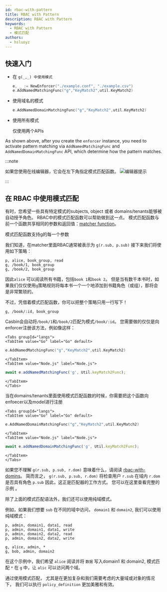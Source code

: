 ```yaml
---
id: rbac-with-pattern
title: RBAC with Pattern
description: RBAC with Pattern
keywords:
  - RBAC with Pattern
  - 模式匹配
authors:
  - hsluoyz
---
```




## 快速入门

- 在 `g(_,_) 中使用模式`

  ```go
  e, _ := NewEnforcer("./example.conf", "./example.csv")
  e.AddNamedMatchingFunc("g","KeyMatch2",util.KeyMatch2)
  ```

- 使用域名的模式

  ```go
  e.AddNamedDomainMatchingFunc("g","KeyMatch2",util.KeyMatch2)
  ```
- 使用所有模式

  仅使用两个APIs

As shown above, after you create the `enforcer` instance, you need to activate pattern matching via `AddNamedMatchingFunc` and `AddNamedDomainMatchingFunc` API,  which determine how the pattern matches.

:::note

如果您使用在线编辑器，它会在左下角指定模式匹配函数。 ![编辑器提示](/img/editor-tips.png)

:::

## 在 RBAC 中使用模式匹配

有时，您希望一些具有特定模式的subjects, object 或者 domains/tenants能够被自动授予角色。 RBAC中的模式匹配函数可以帮助做到这一点。 模式匹配函数与前一个函数共享相同的参数和返回值：[matcher function](/docs/syntax-for-models#functions-in-matchers)。

模式匹配函数支持g的每一个参数

我们知道，在matcher里面RBAC通常被表示为 `g(r.sub, p.sub)` 接下来我们将使用如下策略：

```
p, alice, book_group, read
g, /book/1, book_group
g, /book/2, book_group
```

因此`alice` 可以阅读所有书籍，包括`book 1`和`book 2`。 但是当有数千本书时，如果我们仅仅使用`g`策略规则将每本书一个一个地添加到书籍角色（或组），那将会是非常繁琐的。

不过，凭借着模式匹配函数，你可以把整个策略只用一行写下！

```
g, /book/:id, book_group
```

Casbin会自动将`/book/1`和`/book/2`匹配为模式`/book/:id`。 您需要做的仅仅是向enforcer注册该方法，例如像这样：

```mdx-code-block
<Tabs groupId="langs">
<TabItem value="Go" label="Go" default>
```

```go
e.AddNamedMatchingFunc("g","KeyMatch2",util.KeyMatch2)
```

```mdx-code-block
</TabItem>
<TabItem value="Node.js" label="Node.js">
```

```typescript
await e.addNamedMatchingFunc('g', Util.keyMatch2Func);
```

```mdx-code-block
</TabItem>
</Tabs>
```

当在domains/tenants里面使用模式匹配函数的时候，你需要把这个函数向enfoecer以及model进行注册

```mdx-code-block
<Tabs groupId="langs">
<TabItem value="Go" label="Go" default>
```

```go
e.AddNamedDomainMatchingFunc("g","KeyMatch2",util.KeyMatch2)
```

```mdx-code-block
</TabItem>
<TabItem value="Node.js" label="Node.js">
```

```typescript
await e.addNamedDomainMatchingFunc('g', Util.keyMatch2Func);
```

```mdx-code-block
</TabItem>
</Tabs>
```

如果您不理解 `g(r.sub, p.sub, r.dom)` 意味着什么，请阅读 [rbac-with-domins](/docs/rbac-with-domains)。 简而言之， `g(r.sub, p.sub, r.dom)` 将检查用户 `r.sub` 在域内 `r.dom` 是否具有角色 `p.sub` 因此，这正是匹配器的工作方式。 您可以在这里查看完整的示例 [](https://github.com/casbin/casbin/blob/dbdb6cbe2e7a80863e4951f9ff36da07fef01b75/model_test.go#L278-L307)。

除了上面的模式匹配语法外，我们还可以使用纯域模式。

例如，如果我们想要 `sub` 在不同的域中访问， `domain1` 和 `domain2`, 我们可以使用纯域模式：

```
p, admin, domain1, data1, read
p, admin, domain1, data1, write
p, admin, domain2, data2, read
p, admin, domain2, data2, write

g, alice, admin, *
g, bob, admin, domain2
```

在这个示例中，我们希望 `alice` 阅读并将 `数据` 写入domain1 和 domain2, 模式匹配 `*` 在 `g` 中，让 `alic` 可以访问两个域。

通过使用模式匹配， 尤其是在更加复杂和我们需要考虑的大量域或对象的情况下， 我们可以执行 `policy_definition` 更加美雅和有效。
